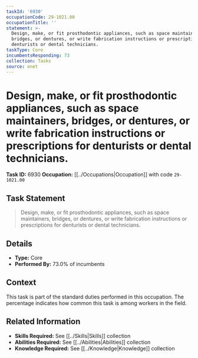 ```yaml
---
taskId: '6930'
occupationCode: 29-1021.00
occupationTitle: ''
statement: >-
  Design, make, or fit prosthodontic appliances, such as space maintainers,
  bridges, or dentures, or write fabrication instructions or prescriptions for
  denturists or dental technicians.
taskType: Core
incumbentsResponding: 73
collection: Tasks
source: onet
---
```

# Design, make, or fit prosthodontic appliances, such as space maintainers, bridges, or dentures, or write fabrication instructions or prescriptions for denturists or dental technicians.

**Task ID:** 6930
**Occupation:** [[../Occupations|Occupation]] with code `29-1021.00`

## Task Statement

> Design, make, or fit prosthodontic appliances, such as space maintainers, bridges, or dentures, or write fabrication instructions or prescriptions for denturists or dental technicians.

## Details

- **Type:** Core
- **Performed By:** 73.0% of incumbents

## Context

This task is part of the standard duties performed in this occupation. The percentage indicates how common this task is among workers in the field.

## Related Information

- **Skills Required:** See [[../Skills|Skills]] collection
- **Abilities Required:** See [[../Abilities|Abilities]] collection
- **Knowledge Required:** See [[../Knowledge|Knowledge]] collection
